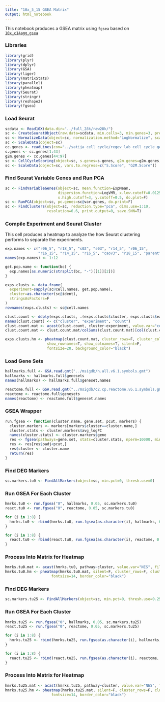 ```yaml
---
title: "10x_5_15 GSEA Matrix"
output: html_notebook
---
```


This notebook produces a GSEA matrix using `fgsea` based on [`10x_c14agg_gsea`](https://github.com/alex-wenzel/cptres-r/blob/master/10x_c14agg_gsea.Rmd)

### Libraries

```r
library(grid)
library(plyr)
library(dplyr)
library(GSA)
library(liger)
library(matrixStats)
library(parallel)
library(pheatmap)
library(Seurat)
library(stringr)
library(reshape2)
library(fgsea)
```

### Load Seurat

```r
scdata <- Read10X(data.dir="../full_28k/raw28k/")
sc <- CreateSeuratObject(raw.data=scdata, min.cells=3, min.genes=3, project="10x_5_15")
sc <- NormalizeData(object=sc, normalization.method="LogNormalize", scale.factor=10000)
sc <- ScaleData(object=sc)
cc.genes <- readLines(con="../satija_cell_cycle/regev_lab_cell_cycle_genes.txt")
s.genes <- cc.genes[1:43]
g2m.genes <- cc.genes[44:97]
sc <- CellCycleScoring(object=sc, s.genes=s.genes, g2m.genes=g2m.genes, set.ident=T)
sc <- ScaleData(object=sc, vars.to.regress=c("S.Score", "G2M.Score"))
```

### Find Seurat Variable Genes and Run PCA

```r
sc <- FindVariableGenes(object=sc, mean.function=ExpMean, 
                        dispersion.function=LogVMR, x.low.cutoff=0.0125,
                        x.high.cutoff=3, y.cutoff=0.5, do.plot=F)
sc <- RunPCA(object=sc, pc.genes=sc@var.genes, do.print=F)
sc <- FindClusters(object=sc, reduction.type="pca", dims.use=1:10,
                   resolution=0.6, print.output=0, save.SNN=T)
```
### Compile Experiment and Seurat Cluster

This cell produces a heatmap to analyze the how Seurat clustering performs to separate
the experiments.

```r
exp.names <- c("r06_5", "r18_5", "s02", "s03", "r14_5", "r06_15",
               "r16_15", "r14_15", "r16_5", "caov3", "r18_15", "parent")
names(exp.names) <- 1:12

get.pop.name <- function(bc) {
  exp.names[as.numeric(strsplit(bc, "-")[[1]][2])]
}

exps.clusts <- data.frame(
  experiment=sapply(sc@cell.names, get.pop.name),
  cluster=as.character(sc@ident),
  stringsAsFactors=F
)
rownames(exps.clusts) <- sc@cell.names

clust.count <- ddply(exps.clusts, .(exps.clusts$cluster, exps.clusts$experiment), nrow)
names(clust.count) <- c("cluster", "experiment", "count")
clust.count.mat <- acast(clust.count, cluster~experiment, value.var="count", fill=0)
clust.count.mat <- clust.count.mat/colSums(clust.count.mat)[col(clust.count.mat)]

exps.clusts.hm <- pheatmap(clust.count.mat, cluster_rows=F, cluster_cols=T, 
                   show_rownames=T, show_colnames=T, silent=F,
                   fontsize=20, background_color="black")
```

### Load Gene Sets

```r
hallmarks.full <- GSA.read.gmt("../msigdb/h.all.v6.1.symbols.gmt")
hallmarks <- hallmarks.full$genesets
names(hallmarks) <- hallmarks.full$geneset.names

reactome.full <- GSA.read.gmt("../msigdb/c2.cp.reactome.v6.1.symbols.gmt")
reactome <- reactome.full$genesets
names(reactome) <- reactome.full$geneset.names
```

### GSEA Wrapper

```r
run.fgsea <- function(cluster.name, gene.set, pcut, markers) {
  cluster.markers <- markers[markers$cluster==cluster.name,]
  cluster.stats <- cluster.markers$avg_logFC
  names(cluster.stats) <- cluster.markers$gene
  res <- fgsea(pathways=gene.set, stats=cluster.stats, nperm=10000, minSize=10)
  res <- res[res$padj<pcut,]
  res$cluster <- cluster.name
  return(res)
}
```

### Find DEG Markers

```r
sc.markers.tu0 <- FindAllMarkers(object=sc, min.pct=0, thresh.use=0)
```

### Run GSEA For Each Cluster

```r
hmrks.tu0 <- run.fgsea("0", hallmarks, 0.05, sc.markers.tu0)
react.tu0 <- run.fgsea("0", reactome, 0.05, sc.markers.tu0)

for (i in 1:8) {
  hmrks.tu0 <- rbind(hmrks.tu0, run.fgsea(as.character(i), hallmarks, 0.05, sc.markers.tu0))
}

for (i in 1:8) {
  react.tu0 <- rbind(react.tu0, run.fgsea(as.character(i), reactome, 0.05, sc.markers.tu0))
}
```

### Process Into Matrix for Heatmap

```r
hmrks.tu0.mat <- acast(hmrks.tu0, pathway~cluster, value.var="NES", fill=0)
hmrks.tu0.hm <- pheatmap(hmrks.tu0.mat, silent=F, cluster_rows=F, cluster_cols=F,
                     fontsize=14, border_color="black")
```

### Find DEG Markers

```r
sc.markers.tu25 <- FindAllMarkers(object=sc, min.pct=0, thresh.use=0.25)
```

### Run GSEA For Each Cluster

```r
hmrks.tu25 <- run.fgsea("0", hallmarks, 0.05, sc.markers.tu25)
react.tu25 <- run.fgsea("0", reactome, 0.05, sc.markers.tu25)

for (i in 1:8) {
  hmrks.tu25 <- rbind(hmrks.tu25, run.fgsea(as.character(i), hallmarks, 0.05, sc.markers.tu25))
}

for (i in 1:8) {
  react.tu25 <- rbind(react.tu25, run.fgsea(as.character(i), reactome, 0.05, sc.markers.tu25))
}
```

### Process Into Matrix for Heatmap

```r
hmrks.tu25.mat <- acast(hmrks.tu25, pathway~cluster, value.var="NES", fill=0)
hmrks.tu25.hm <- pheatmap(hmrks.tu25.mat, silent=F, cluster_rows=F, cluster_cols=F,
                     fontsize=14, border_color="black")
```